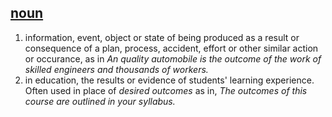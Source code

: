 ==[[noun]]==

#information, event, object or state of being produced as a result or consequence of a plan, process, accident, effort or other similar action or occurance, as in ''An quality automobile is the outcome of the work of skilled engineers and thousands of workers.''
#in education, the results or evidence of students' learning experience. Often used in place of ''desired outcomes'' as in, ''The outcomes of this course are outlined in your syllabus.''